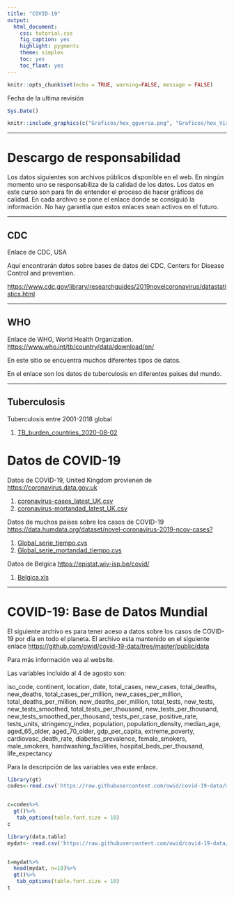 ```yaml
---
title: "COVID-19"
output:
  html_document:
    css: tutorial.css
    fig_caption: yes
    highlight: pygments
    theme: simplex
    toc: yes
    toc_float: yes
---
```


```r
knitr::opts_chunk$set(echo = TRUE, warning=FALSE, message = FALSE)
```

Fecha de la ultima revisión
```r

Sys.Date()
```

```r
knitr::include_graphics(c("Graficos/hex_ggversa.png", "Graficos/hex_Visualizacion_Datos.png"))
```

***

# Descargo de responsabilidad

Los datos siguientes son archivos públicos disponible en el web. En ningún momento uno se responsabiliza de la calidad de los datos.  Los datos en este curso son para fin de entender el proceso de hacer gráficos de calidad.   En cada archivo se pone el enlace donde se consiguió la información.  No hay garantía que estos enlaces sean activos en el futuro. 

***

## CDC

Enlace de CDC, USA

Aquí encontrarán datos sobre bases de datos del CDC, Centers for Disease Control and prevention.

<https://www.cdc.gov/library/researchguides/2019novelcoronavirus/datastatistics.html>

***

## WHO
Enlace de WHO, World Health Organization.  
<https://www.who.int/tb/country/data/download/en/>

En este sitio se encuentra muchos diferentes tipos de datos.

En el enlace son los datos de tuberculosis en diferentes paises del mundo.

***

## Tuberculosis

Tuberculosis entre 2001-2018 global

 1. [TB_burden_countries_2020-08-02](TB_burden_countries_2020-08-02.csv)


# Datos de COVID-19

Datos de COVID-19, United Kingdom provienen de <https://coronavirus.data.gov.uk>

  1. [coronavirus-cases_latest_UK.csv](COVID_DATA/coronavirus-cases_latest_UK.csv)
  2. [coronavirus-mortandad_latest_UK.csv](COVID_DATA/coronavirus-cases_latest_UK.csv) 

Datos de muchos paises sobre los casos de COVID-19
 <https://data.humdata.org/dataset/novel-coronavirus-2019-ncov-cases?>
 
  1. [Global_serie_tiempo.cvs](time_series_covid19_confirmed_global.csv)
  2. [Global_serie_mortandad_tiempo.cvs](time_series_covid19_deaths_global.csv)
  
Datos de Belgica <https://epistat.wiv-isp.be/covid/>

  1. [Belgica.xls](COVID19BE.xlsx)


****
# COVID-19: Base de Datos Mundial


  El siguiente archivo es para tener aceso a datos sobre los casos de COVID-19 por día en todo el planeta. El archivo esta mantenido en el siguiente enlace <https://github.com/owid/covid-19-data/tree/master/public/data>   

Para más información vea al website.

Las variables incluido al 4 de agosto son:

iso_code, continent, location, date, total_cases, new_cases, total_deaths, new_deaths, total_cases_per_million, new_cases_per_million, total_deaths_per_million, new_deaths_per_million, total_tests, new_tests, new_tests_smoothed, total_tests_per_thousand, new_tests_per_thousand, new_tests_smoothed_per_thousand, tests_per_case, positive_rate, tests_units, stringency_index, population, population_density, median_age, aged_65_older, aged_70_older, gdp_per_capita, extreme_poverty, cardiovasc_death_rate, diabetes_prevalence, female_smokers, male_smokers, handwashing_facilities, hospital_beds_per_thousand, life_expectancy

Para la descripción de las variables vea este enlace.


```r
library(gt)
codes<-read.csv('https://raw.githubusercontent.com/owid/covid-19-data/master/public/data/owid-covid-codebook.csv')


c=codes%>%
  gt()%>%
   tab_options(table.font.size = 10)
c
```

```r
library(data.table)
mydat<- read.csv('https://raw.githubusercontent.com/owid/covid-19-data/master/public/data/owid-covid-data.csv')


t=mydat%>%
  head(mydat, n=10)%>%
  gt()%>%
   tab_options(table.font.size = 10)
t
```

